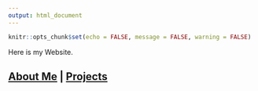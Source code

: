 ```yaml
---
output: html_document
---
```


```r
knitr::opts_chunk$set(echo = FALSE, message = FALSE, warning = FALSE)

```


Here is my Website.

## [About Me](https://laurensilvatti.github.io/about_me/)  |  [Projects](https://laurensilvatti.github.io/projects/) 

